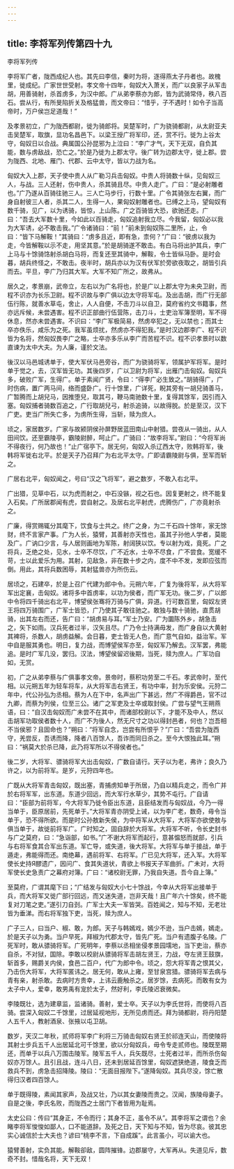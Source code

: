 ```yaml
---
---
---
```

title: 李将军列传第四十九
---

李将军列传

李将军广者，陇西成纪人也。其先曰李信，秦时为将，逐得燕太子丹者也。故槐里，徙成纪。广家世世受射。孝文帝十四年，匈奴大入萧关，而广以良家子从军击胡，用善骑射，杀首虏多，为汉中郎。广从弟李蔡亦为郎，皆为武骑常侍，秩八百石。尝从行，有所旻陷折关及格猛兽，而文帝曰：“惜乎，子不遇时！如令子当高帝时，万户侯岂足道哉！”

及孝景初立，广为陇西都尉，徙为骑郎将。吴楚军时，广为骁骑都尉，从太尉亚夫击吴楚军，取旗，显功名昌邑下。以梁王授广将军印，还，赏不行。徙为上谷太守，匈奴日以合战。典属国公孙昆邪为上泣曰：“李广才气，天下无双，自负其能，数与虏敌战，恐亡之。”於是乃徙为上郡太守。後广转为边郡太守，徙上郡。尝为陇西、北地、雁门、代郡、云中太守，皆以力战为名。

匈奴大入上郡，天子使中贵人从广勒习兵击匈奴。中贵人将骑数十纵，见匈奴三人，与战。三人还射，伤中贵人，杀其骑且尽。中贵人走广。广曰：“是必射雕者也。”广乃遂从百骑往驰三人。三人亡马步行，行数十里。广令其骑张左右翼，而广身自射彼三人者，杀其二人，生得一人，果匈奴射雕者也。已缚之上马，望匈奴有数千骑，见广，以为诱骑，皆惊，上山陈。广之百骑皆大恐，欲驰还走。广曰：“吾去大军数十里，今如此以百骑走，匈奴追射我立尽。今我留，匈奴必以我为大军诱，必不敢击我。”广令诸骑曰：“前！”前未到匈奴陈二里所，止，令曰：“皆下马解鞍！”其骑曰：“虏多且近，即有急，柰何？”广曰：“彼虏以我为走，今皆解鞍以示不走，用坚其意。”於是胡骑遂不敢击。有白马将出护其兵，李广上马与十馀骑饹射杀胡白马将，而复还至其骑中，解鞍，令士皆纵马卧。是时会暮，胡兵终怪之，不敢击。夜半时，胡兵亦以为汉有伏军於旁欲夜取之，胡皆引兵而去。平旦，李广乃归其大军。大军不知广所之，故弗从。

居久之，孝景崩，武帝立，左右以为广名将也，於是广以上郡太守为未央卫尉，而程不识亦为长乐卫尉。程不识故与李广俱以边太守将军屯。及出击胡，而广行无部伍行陈，就善水草屯，舍止，人人自便，不击刀斗以自卫，莫府省约文书籍事，然亦远斥候，未尝遇害。程不识正部曲行伍营陈，击刀斗，士吏治军簿至明，军不得休息，然亦未尝遇害。不识曰：“李广军极简易，然虏卒犯之，无以禁也；而其士卒亦佚乐，咸乐为之死。我军虽烦扰，然虏亦不得犯我。”是时汉边郡李广、程不识皆为名将，然匈奴畏李广之略，士卒亦多乐从李广而苦程不识。程不识孝景时以数直谏为太中大夫。为人廉，谨於文法。

後汉以马邑城诱单于，使大军伏马邑旁谷，而广为骁骑将军，领属护军将军。是时单于觉之，去，汉军皆无功。其後四岁，广以卫尉为将军，出雁门击匈奴。匈奴兵多，破败广军，生得广。单于素闻广贤，令曰：“得李广必生致之。”胡骑得广，广时伤病，置广两马间，络而盛卧广。行十馀里，广详死，睨其旁有一胡兒骑善马，广暂腾而上胡兒马，因推堕兒，取其弓，鞭马南驰数十里，复得其馀军，因引而入塞。匈奴捕者骑数百追之，广行取胡兒弓，射杀追骑，以故得脱。於是至汉，汉下广吏。吏当广所失亡多，为虏所生得，当斩，赎为庶人。

顷之，家居数岁。广家与故颍阴侯孙屏野居蓝田南山中射猎。尝夜从一骑出，从人田间饮。还至霸陵亭，霸陵尉醉，呵止广。广骑曰：“故李将军。”尉曰：“今将军尚不得夜行，何乃故也！”止广宿亭下。居无何，匈奴入杀辽西太守，败韩将军，後韩将军徙右北平。於是天子乃召拜广为右北平太守。广即请霸陵尉与俱，至军而斩之。

广居右北平，匈奴闻之，号曰“汉之飞将军”，避之数岁，不敢入右北平。

广出猎，见草中石，以为虎而射之，中石没镞，视之石也。因复更射之，终不能复入石矣。广所居郡闻有虎，尝自射之。及居右北平射虎，虎腾伤广，广亦竟射杀之。

广廉，得赏赐辄分其麾下，饮食与士共之。终广之身，为二千石四十馀年，家无馀财，终不言家产事。广为人长，猿臂，其善射亦天性也，虽其子孙他人学者，莫能及广。广讷口少言，与人居则画地为军陈，射阔狭以饮。专以射为戏，竟死。广之将兵，乏绝之处，见水，士卒不尽饮，广不近水，士卒不尽食，广不尝食。宽缓不苛，士以此爱乐为用。其射，见敌急，非在数十步之内，度不中不发，发即应弦而倒。用此，其将兵数困辱，其射猛兽亦为所伤云。

居顷之，石建卒，於是上召广代建为郎中令。元朔六年，广复为後将军，从大将军军出定襄，击匈奴。诸将多中首虏率，以功为侯者，而广军无功。後二岁，广以郎中令将四千骑出右北平，博望侯张骞将万骑与广俱，异道。行可数百里，匈奴左贤王将四万骑围广，广军士皆恐，广乃使其子敢往驰之。敢独与数十骑驰，直贯胡骑，出其左右而还，告广曰：“胡虏易与耳。”军士乃安。广为圜陈外乡，胡急击之，矢下如雨。汉兵死者过半，汉矢且尽。广乃令士持满毋发，而广身自以大黄射其裨将，杀数人，胡虏益解。会日暮，吏士皆无人色，而广意气自如，益治军。军中自是服其勇也。明日，复力战，而博望侯军亦至，匈奴军乃解去。汉军罢，弗能追。是时广军几没，罢归。汉法，博望侯留迟後期，当死，赎为庶人。广军功自如，无赏。

初，广之从弟李蔡与广俱事孝文帝。景帝时，蔡积功劳至二千石。孝武帝时，至代相。以元朔五年为轻车将车，从大将军击右贤王，有功中率，封为乐安侯。元狩二年中，代公孙弘为丞相。蔡为人在下中，名声出广下甚远，然广不得爵邑，官不过九卿，而蔡为列侯，位至三公。诸广之军吏及士卒或取封侯。广尝与望气王朔燕语，曰：“自汉击匈奴而广未尝不在其中，而诸部校尉以下，才能不及中人，然以击胡军功取侯者数十人，而广不为後人，然无尺寸之功以得封邑者，何也？岂吾相不当侯邪？且固命也？”朔曰：“将军自念，岂尝有所恨乎？”广曰：“吾尝为陇西守，羌尝反，吾诱而降，降者八百馀人，吾诈而同日杀之。至今大恨独此耳。”朔曰：“祸莫大於杀已降，此乃将军所以不得侯者也。”

後二岁，大将军、骠骑将军大出击匈奴，广数自请行。天子以为老，弗许；良久乃许之，以为前将军。是岁，元狩四年也。

广既从大将军青击匈奴，既出塞，青捕虏知单于所居，乃自以精兵走之，而令广并於右将军军，出东道。东道少回远，而大军行水草少，其势不屯行。广自请曰：“臣部为前将军，今大将军乃徙令臣出东道，且臣结发而与匈奴战，今乃一得当单于，臣原居前，先死单于。”大将军青亦阴受上诫，以为李广老，数奇，毋令当单于，恐不得所欲。而是时公孙敖新失侯，为中将军从大将军，大将军亦欲使敖与俱当单于，故徙前将军广。广时知之，固自辞於大将军。大将军不听，令长史封书与广之莫府，曰：“急诣部，如书。”广不谢大将军而起行，意甚愠怒而就部，引兵与右将军食其合军出东道。军亡导，或失道，後大将军。大将军与单于接战，单于遁走，弗能得而还。南绝幕，遇前将军、右将军。广已见大将军，还入军。大将军使长史持Я醪遗广，因问广、食其失道状，青欲上书报天子军曲折。广未对，大将军使长史急责广之幕府对簿。广曰：“诸校尉无罪，乃我自失道。吾今自上簿。”

至莫府，广谓其麾下曰；“广结发与匈奴大小七十馀战，今幸从大将军出接单于兵，而大将军又徙广部行回远，而又迷失道，岂非天哉！且广年六十馀矣，终不能复对刀笔之吏。”遂引刀自刭。广军士大夫一军皆哭。百姓闻之，知与不知，无老壮皆为垂涕。而右将军独下吏，当死，赎为庶人。

广子三人，曰当户、椒、敢，为郎。天子与韩嫣戏，嫣少不逊，当户击嫣，嫣走。於是天子以为勇。当户早死，拜椒为代郡太守，皆先广死。当户有遗腹子名陵。广死军时，敢从骠骑将军。广死明年，李蔡以丞相坐侵孝景园壖地，当下吏治，蔡亦自杀，不对狱，国除。李敢以校尉从骠骑将军击胡左贤王，力战，夺左贤王鼓旗，斩首多，赐爵关内侯，食邑二百户，代广为郎中令。顷之，怨大将军青之恨其父，乃击伤大将军，大将军匿讳之。居无何，敢从上雍，至甘泉宫猎。骠骑将军去病与青有亲，射杀敢。去病时方贵幸，上讳云鹿触杀之。居岁馀，去病死。而敢有女为太子中人，爱幸，敢男禹有宠於太子，然好利，李氏陵迟衰微矣。

李陵既壮，选为建章监，监诸骑。善射，爱士卒。天子以为李氏世将，而使将八百骑。尝深入匈奴二千馀里，过居延视地形，无所见虏而还。拜为骑都尉，将丹阳楚人五千人，教射酒泉、张掖以屯卫胡。

数岁，天汉二年秋，贰师将军李广利将三万骑击匈奴右贤王於祁连天山，而使陵将其射士步兵五千人出居延北可千馀里，欲以分匈奴兵，毋令专走贰师也。陵既至期还，而单于以兵八万围击陵军。陵军五千人，兵矢既尽，士死者过半，而所杀伤匈奴亦万馀人。且引且战，连斗八日，还未到居延百馀里，匈奴遮狭绝道，陵食乏而救兵不到，虏急击招降陵。陵曰：“无面目报陛下。”遂降匈奴。其兵尽没，馀亡散得归汉者四百馀人。

单于既得陵，素闻其家声，及战又壮，乃以其女妻陵而贵之。汉闻，族陵母妻子。自是之後，李氏名败，而陇西之士居门下者皆用为耻焉。

太史公曰：传曰“其身正，不令而行；其身不正，虽令不从”。其李将军之谓也？余睹李将军悛悛如鄙人，口不能道辞。及死之日，天下知与不知，皆为尽哀。彼其忠实心诚信於士大夫也？谚曰“桃李不言，下自成蹊”。此言虽小，可以谕大也。

猿臂善射，实负其能。解鞍卻敌，圆阵摧锋。边郡屡守，大军再从。失道见斥，数奇不封。惜哉名将，天下无双！

